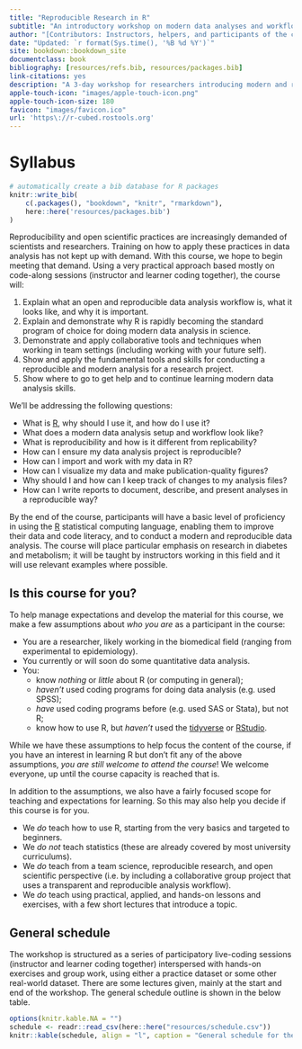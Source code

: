 ```yaml
--- 
title: "Reproducible Research in R"
subtitle: "An introductory workshop on modern data analyses and workflows"
author: "[Contributors: Instructors, helpers, and participants of the course](#contributors)"
date: "Updated: `r format(Sys.time(), '%B %d %Y')`"
site: bookdown::bookdown_site
documentclass: book
bibliography: [resources/refs.bib, resources/packages.bib]
link-citations: yes
description: "A 3-day workshop for researchers introducing modern and reproducible data analysis tools and workflows with R."
apple-touch-icon: "images/apple-touch-icon.png"
apple-touch-icon-size: 180
favicon: "images/favicon.ico"
url: 'https\://r-cubed.rostools.org'
---
```


# Syllabus

```r
# automatically create a bib database for R packages
knitr::write_bib(
    c(.packages(), "bookdown", "knitr", "rmarkdown"),
    here::here('resources/packages.bib')
)
```

Reproducibility and open scientific practices are increasingly demanded of
scientists and researchers. Training on how to apply these practices in data
analysis has not kept up with demand. With this course, we hope to begin meeting
that demand. Using a very practical approach based mostly on code-along sessions
(instructor and learner coding together), the course will:

1. Explain what an open and reproducible data analysis workflow is, what it
looks like, and why it is important.
1. Explain and demonstrate why R is rapidly becoming the standard program of
choice for doing modern data analysis in science.
1. Demonstrate and apply collaborative tools and techniques when working in team
settings (including working with your future self).
1. Show and apply the fundamental tools and skills for conducting a
reproducible and modern analysis for a research project.
1. Show where to go to get help and to continue learning modern data analysis
skills.

We'll be addressing the following questions:

- What is [R], why should I use it, and how do I use it?
- What does a modern data analysis setup and workflow look like?
- What is reproducibility and how is it different from replicability?
- How can I ensure my data analysis project is reproducible?
- How can I import and work with my data in R?
- How can I visualize my data and make publication-quality figures?
- Why should I and how can I keep track of changes to my analysis files?
- How can I write reports to document, describe, and present analyses in a
reproducible way?

By the end of the course, participants will have a basic level of proficiency in
using the [R] statistical computing language, enabling them to improve their data
and code literacy, and to conduct a modern and reproducible data analysis. The
course will place particular emphasis on research in diabetes and metabolism; it
will be taught by instructors working in this field and it will
use relevant examples where possible.

[R]: https://www.r-project.org/

## Is this course for you?

To help manage expectations and develop the material for this course, we make a
few assumptions about *who you are* as a participant in the course:

- You are a researcher, likely working in the biomedical field (ranging from
experimental to epidemiology).
- You currently or will soon do some quantitative data analysis.
- You: 
    - know *nothing* or *little* about R (or computing in general); 
    - *haven't* used coding programs for doing data analysis (e.g. used SPSS); 
    - *have* used coding programs before (e.g. used SAS or Stata), but not R;
    - know how to use R, but *haven't* used the [tidyverse] or [RStudio].

[tidyverse]: https://www.tidyverse.org/
[RStudio]: https://rstudio.com/

While we have these assumptions to help focus the content of the course, if you
have an interest in learning R but don't fit any of the above assumptions, *you
are still welcome to attend the course*! 
We welcome everyone, up until the course capacity is reached that is.

In addition to the assumptions, we also have a fairly focused scope for teaching
and expectations for learning. So this may also help you decide if this course
is for you.

- We *do* teach how to use R, starting from the very basics and targeted to beginners.
- We *do not* teach statistics (these are already covered by most university curriculums).
- We *do* teach from a team science, reproducible research, and open scientific
perspective (i.e. by including a collaborative group project that uses a transparent
and reproducible analysis workflow).
- We *do* teach using practical, applied, and hands-on lessons and exercises, 
with a few short lectures that introduce a topic.

## General schedule

The workshop is structured as a series of participatory live-coding sessions
(instructor and learner coding together) interspersed with hands-on exercises
and group work, using either a practice dataset or some other real-world dataset.
There are some lectures given, mainly at the start and end of the workshop.
The general schedule outline is shown in the below table.

```r
options(knitr.kable.NA = "")
schedule <- readr::read_csv(here::here("resources/schedule.csv"))
knitr::kable(schedule, align = "l", caption = "General schedule for the 3 days of the course.")
```

